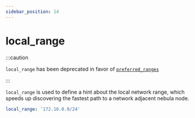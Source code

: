 ```yaml
---
sidebar_position: 14
---
```


# local_range

:::caution

`local_range` has been deprecated in favor of [`preferred_ranges`](/docs/config/preferred-ranges)

:::

`local_range` is used to define a hint about the local network range, which speeds up discovering the fastest path to a
network adjacent nebula node.

```yml
local_range: '172.16.0.0/24'
```
